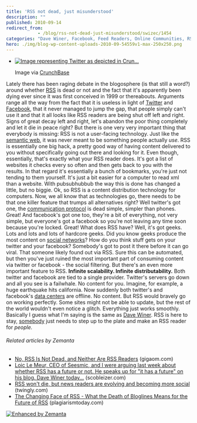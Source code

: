 ```yaml
---
title: 'RSS not dead, just misunderstood'
description: ""
published: 2010-09-14
redirect_from: 
            - /blog/rss-not-dead-just-misunderstood/swizec/1454
categories: "Dave Winer, Facebook, Feed Readers, Online Communities, RSS, Social network, Technology, Twitter, Uncategorized"
hero: ./img/blog-wp-content-uploads-2010-09-54559v1-max-250x250.png
---
```

- [![Image representing Twitter as depicted in Crun...](./img/blog-wp-content-uploads-2010-09-54559v1-max-250x250.png "Image representing Twitter as depicted in Crun...")](http://www.crunchbase.com/company/twitter)

  Image via [CrunchBase](http://www.crunchbase.com)

Lately there has been raging debate in the blogosphere (is that still a word?) around whether [RSS](http://en.wikipedia.org/wiki/RSS "RSS") is dead or not and the fact that it&#x27;s apparently been dying ever since it was first conceived in 1999 or thereabouts. Arguments range all the way from the fact that it is useless in light of [Twitter](http://twitter.com "Twitter") and [Facebook](http://facebook.com "Facebook"), that it never managed to jump the gap, that people simply can&#x27;t use it and that it all looks like RSS readers are being shut off left and right. Signs of great decay left and right, let&#x27;s abandon the poor thing completely and let it die in peace right? But there is one very very important thing that everybody is missing: RSS is not a user-facing technology. Just like the [semantic web](http://semanticweb.org "Semantic Web"), it was never meant to be something people actually _use_. RSS is essentially one big hack, a pretty good way of having content delivered to you without specifically going out there and looking for it. Even though, essentially, that&#x27;s exactly what your RSS reader does. It&#x27;s got a list of websites it checks every so often and then gets back to you with the results. In that regard it&#x27;s essentially a bunch of bookmarks, you&#x27;re just not tending to them yourself. It&#x27;s just a bit easier for a computer to read xml than a website. With pubsubhubbub the way this is done has changed a little, but no biggie. Ok, so RSS is a content distribution technology for computers. Now, we all know that as technologies go, there needs to be that one killer feature that trumps all alternatives right? Well twitter&#x27;s got one, the [communication protocol](http://en.wikipedia.org/wiki/Communications_protocol "Communications protocol") is dead simple, simpler than phones. Great! And facebook&#x27;s got one too, they&#x27;re a bit of everything, not very simple, but everyone&#x27;s got a facebook so you&#x27;re not leaving any time soon because you&#x27;re locked. Great! What does RSS have? Well, it&#x27;s got geeks. Lots and lots and lots of hardcore geeks. Did you know geeks produce the most content on [social networks](http://en.wikipedia.org/wiki/Social_network "Social network")? How do you think stuff gets on your twitter and your facebook? Somebody&#x27;s got to post it there before it can go viral. That someone likely found out via RSS. Sure this can be automated, but then you&#x27;ve just ruined the most important part of consuming content via twitter or facebook - the social filtering. But there&#x27;s an even more important feature to RSS. **Infinite scalability. Infinite distributability.** Both twitter and facebook are tied to a single provider. Twitter&#x27;s servers go down and all you see is a failwhale. No content for you. Imagine, for example, a huge earthquake hits california. Now suddenly both twitter&#x27;s and facebook&#x27;s [data centers](http://en.wikipedia.org/wiki/Data_center "Data center") are offline. No content. But RSS would bravely go on working perfectly. Some sites might not be able to update, but the rest of the world wouldn&#x27;t even notice a glitch. Everything just works smoothly. Basically I guess what I&#x27;m saying is the same as [Dave Winer](http://scripting.com/stories/2010/09/13/howToRebootRss.html). RSS is here to stay, [somebody](http://lazyreadr.com/) just needs to step up to the plate and make an RSS reader for _people._

###### Related articles by Zemanta

- [No, RSS Is Not Dead, and Neither Are RSS Readers](http://gigaom.com/2010/09/13/no-rss-is-not-dead-and-neither-are-rss-readers/) (gigaom.com)
- [Loic Le Meur, CEO of Seesmic, and I were arguing last week about whether RSS has a future or not. He speaks up for &quot;it has a future&quot; on his blog. Dave Winer today...](http://scobleizer.com/2010/09/13/reboot-rss-readers-sorry-that-train-has-left-the-station/) (scobleizer.com)
- [RSS won&#x27;t die, but news readers are evolving and becoming more social](http://blog.twingly.com/2010/09/14/rss-wont-die-but-news-readers-are-evolving-and-becoming-more-social/) (twingly.com)
- [The Changing Face of RSS - What the Death of Bloglines Means for the Future of RSS](http://www.plagiarismtoday.com/2010/09/13/the-changing-face-of-rss/) (plagiarismtoday.com)

[![Enhanced by Zemanta](http://img.zemanta.com/zemified_e.png?x-id=fd148594-8cfe-4036-aca0-4e36d387ae45)](http://www.zemanta.com/ "Enhanced by Zemanta")